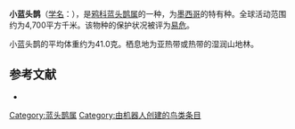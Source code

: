 {{noteTA
|G1=unit
}}
{{Speciesbox
| name = 小蓝头鹊
| image = Dwarf Jay (Cyanolyca nana).jpg
| status = VU | status_system = IUCN3.1
| genus = Cyanolyca
| species = nana
| authority = Du Bus De Gisignies, 1847
| range_map = 
}}

'''小蓝头鹊'''（[[学名|学名]]：{{lang|la|''Cyanolyca nana''}}），是[[鸦科|鸦科]][[蓝头鹊属|蓝头鹊属]]的一种，为[[墨西哥|墨西哥]]的特有种。全球活动范围约为4,700平方千米。该物种的保护状况被评为[[易危|易危]]。

小蓝头鹊的平均体重约为41.0克。栖息地为亚热带或热带的湿润山地林。

== 参考文献 ==
*{{cite web|url=http://www.birdlife.org/datazone/speciesfactsheet.php?id=5699&m=0|title=Cyanolyca nana|publisher=[[国际鸟盟|BirdLife.org]]|accessdate=2011-06-27|archive-date=2016-03-04|archive-url=https://web.archive.org/web/20160304131137/http://www.birdlife.org/datazone/speciesfactsheet.php?id=5699&m=0|dead-url=no}}
{{Taxonbar|from=Q763058}}

[[Category:蓝头鹊属|Category:蓝头鹊属]]
[[Category:由机器人创建的鸟类条目|Category:由机器人创建的鸟类条目]]